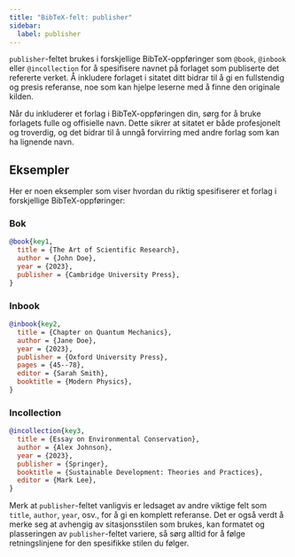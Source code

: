 ```yaml
---
title: "BibTeX-felt: publisher"
sidebar:
  label: publisher
---
```



`publisher`-feltet brukes i forskjellige BibTeX-oppføringer som `@book`, `@inbook` eller `@incollection` for å spesifisere navnet på forlaget som publiserte det refererte verket. Å inkludere forlaget i sitatet ditt bidrar til å gi en fullstendig og presis referanse, noe som kan hjelpe leserne med å finne den originale kilden.

<CiteDrive />

Når du inkluderer et forlag i BibTeX-oppføringen din, sørg for å bruke forlagets fulle og offisielle navn. Dette sikrer at sitatet er både profesjonelt og troverdig, og det bidrar til å unngå forvirring med andre forlag som kan ha lignende navn.

## Eksempler

Her er noen eksempler som viser hvordan du riktig spesifiserer et forlag i forskjellige BibTeX-oppføringer:

### Bok

```bibtex
@book{key1,
  title = {The Art of Scientific Research},
  author = {John Doe},
  year = {2023},
  publisher = {Cambridge University Press},
}
```

### Inbook

```bibtex
@inbook{key2,
  title = {Chapter on Quantum Mechanics},
  author = {Jane Doe},
  year = {2023},
  publisher = {Oxford University Press},
  pages = {45--78},
  editor = {Sarah Smith},
  booktitle = {Modern Physics},
}
```

### Incollection

```bibtex
@incollection{key3,
  title = {Essay on Environmental Conservation},
  author = {Alex Johnson},
  year = {2023},
  publisher = {Springer},
  booktitle = {Sustainable Development: Theories and Practices},
  editor = {Mark Lee},
}
```

Merk at `publisher`-feltet vanligvis er ledsaget av andre viktige felt som `title`, `author`, `year`, osv., for å gi en komplett referanse. Det er også verdt å merke seg at avhengig av sitasjonsstilen som brukes, kan formatet og plasseringen av `publisher`-feltet variere, så sørg alltid for å følge retningslinjene for den spesifikke stilen du følger.
